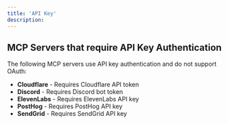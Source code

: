 ```yaml
---
title: 'API Key'
description: 
---
```


## MCP Servers that require API Key Authentication

The following MCP servers use API key authentication and do not support OAuth:

- **Cloudflare** - Requires Cloudflare API token
- **Discord** - Requires Discord bot token
- **ElevenLabs** - Requires ElevenLabs API key
- **PostHog** - Requires PostHog API key
- **SendGrid** - Requires SendGrid API key